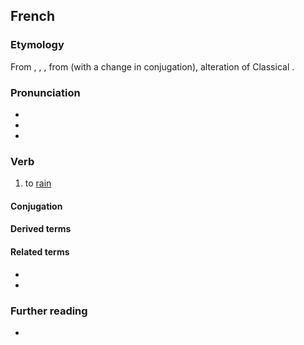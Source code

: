 ==French==

===Etymology===
From {{inh|fr|fro|plovoir}}, {{m|fro|pluveir}}, {{m|fro|plover}}, from {{inh|fr|VL.|plovō}} (with a change in conjugation), alteration of Classical {{der|fr|la|pluō}}.

===Pronunciation===
* {{fr-IPA|pleûvoir}}
* {{audio|fr|Fr-pleuvoir.ogg|audio}}
* {{rhymes|fr|waʁ|s=2}}

===Verb===
{{fr-verb|type=impersonal}}

# to [[rain]]
#: {{ux|fr|Il '''pleuvrait''' ce soir.|It '''might rain''' tonight.}}

====Conjugation====
{{fr-conj-auto}}

====Derived terms====
{{col3|fr
|pleuvoir à seaux
|pleuvoir à verse
|pleuvoir des hallebardes
|pleuvoir à boire debout
|pleuvoir comme vache qui pisse
|pleuvoir des cordes
}}

====Related terms====
* {{l|fr|pluie}}
* {{l|fr|pluvieux}}

===Further reading===
* {{R:TLFi}}
